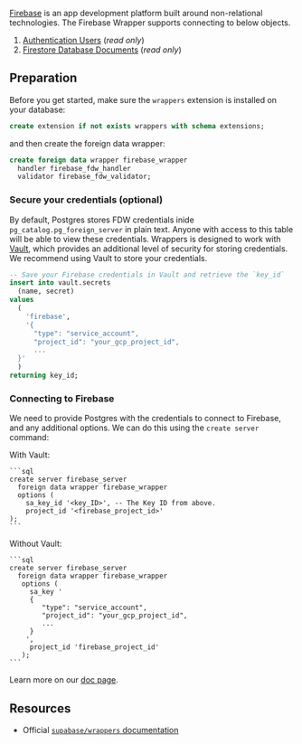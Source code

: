 [Firebase](https://firebase.google.com/) is an app development platform built around non-relational technologies. The Firebase Wrapper supports connecting to below objects.

1. [Authentication Users](https://firebase.google.com/docs/auth/users) (_read only_)
2. [Firestore Database Documents](https://firebase.google.com/docs/firestore) (_read only_)

## Preparation

Before you get started, make sure the `wrappers` extension is installed on your database:

```sql
create extension if not exists wrappers with schema extensions;
```

and then create the foreign data wrapper:

```sql
create foreign data wrapper firebase_wrapper
  handler firebase_fdw_handler
  validator firebase_fdw_validator;
```

### Secure your credentials (optional)

By default, Postgres stores FDW credentials inide `pg_catalog.pg_foreign_server` in plain text. Anyone with access to this table will be able to view these credentials. Wrappers is designed to work with [Vault](https://supabase.com/docs/guides/database/vault), which provides an additional level of security for storing credentials. We recommend using Vault to store your credentials.

```sql
-- Save your Firebase credentials in Vault and retrieve the `key_id`
insert into vault.secrets
  (name, secret)
values
  (
    'firebase',
    '{
      "type": "service_account",
      "project_id": "your_gcp_project_id",
      ...
  }'
  )
returning key_id;
```

### Connecting to Firebase

We need to provide Postgres with the credentials to connect to Firebase, and any additional options. We can do this using the `create server` command:

With Vault:

    ```sql
    create server firebase_server
      foreign data wrapper firebase_wrapper
      options (
        sa_key_id '<key_ID>', -- The Key ID from above.
        project_id '<firebase_project_id>'
    );
    ```

Without Vault:

    ```sql
    create server firebase_server
      foreign data wrapper firebase_wrapper
       options (
         sa_key '
         {
            "type": "service_account",
            "project_id": "your_gcp_project_id",
            ...
         }
        ',
         project_id 'firebase_project_id'
       );
    ```

Learn more on our [doc page](https://supabase.com/docs/guides/database/extensions/wrappers/stripe).

## Resources

- Official [`supabase/wrappers` documentation](https://supabase.github.io/wrappers/)
